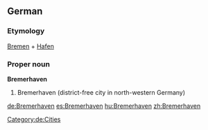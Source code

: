 ==German==
{{wikipedia}}
{{wikipedia|lang=de}}
===Etymology===
[[Bremen]] + [[Hafen]]
===Proper noun===
'''Bremerhaven'''
# Bremerhaven (district-free city in north-western Germany)
[[Category:de:Cities]]

[[de:Bremerhaven]]
[[es:Bremerhaven]]
[[hu:Bremerhaven]]
[[zh:Bremerhaven]]